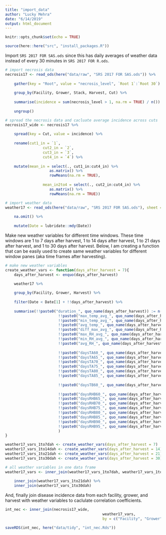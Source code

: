 ```yaml
---
title: "import_data"
author: "Lucky Mehra"
date: "6/14/2019"
output: html_document
---
```


```r
knitr::opts_chunk$set(echo = TRUE)
```

```r
source(here::here("src", "install_packages.R"))

```

Import `SRS 2017 FOR SAS.ods` since this has daily averages of weather data instead of every 30 minutes in `SRS 2017 FOR R.ods`.

```r
# import necrosis data
necrosis17 <- read_ods(here("data/raw", "SRS 2017 FOR SAS.ods")) %>% 
	
	gather(key = "Root", value = "necrosis_level", `Root 1`:`Root 30`) %>% 
	
	group_by(Facility, Grower, Stack, Harvest, Cut) %>% 
	
	summarise(incidence = sum(necrosis_level > 1, na.rm = TRUE) / n()) %>% 
	
	ungroup()

# spread the necrosis data and cacluate average incidence across cuts
necrosis17_wide <- necrosis17 %>% 
	
	spread(key = Cut, value = incidence) %>% 
	
	rename(cut1_in = `1`,
				 cut2_in = `2`,
				 cut3_in = `3`,
				 cut4_in = `4`) %>% 
	
	mutate(mean_in = select(., cut1_in:cut4_in) %>% 
				 	as.matrix() %>% 
				 	rowMeans(na.rm = TRUE),
				 
				 mean_in2to4 = select(., cut2_in:cut4_in) %>% 
				 	as.matrix() %>% 
				 	rowMeans(na.rm = TRUE)) 

# import weather data	
weather17 <- read_ods(here("data/raw", "SRS 2017 FOR SAS.ods"), sheet = 2) %>% 
	
	na.omit() %>% 
	
	mutate(Date = lubridate::mdy(Date))
```

Make new weather variables for different time windows. These time windows are 1 to 7 days after harvest, 1 to 14 days after harvest, 1 to 21 days after harvest, and 1 to 30 days after harvest. Below, I am creating a function that can be easily used to create same weather variables for different window panes (aka time frames after harvesting).  

```r
# make new weather variables
create_weather_vars <- function(days_after_harvest = 7){
	days_after_harvest <- enquo(days_after_harvest)
	
	weather17 %>% 

	group_by(Facility, Grower, Harvest) %>% 
	
	filter(Date < Date[1] + !!days_after_harvest) %>% 
	
	summarise(!!paste0("duration_", quo_name(days_after_harvest)) := n(),
						!!paste0("max_temp_avg_", quo_name(days_after_harvest)) := mean(`Max Temp`, na.rm = TRUE),
						!!paste0("min_temp_avg_", quo_name(days_after_harvest)) := mean(`Min Temp`, na.rm = TRUE),
						!!paste0("avg_temp_", quo_name(days_after_harvest)) := mean(`Avg Temp`, na.rm = TRUE),
						!!paste0("diff_max_avg_", quo_name(days_after_harvest)) := max(`Max Temp`) - mean(`Avg Temp`, na.rm = TRUE),
						!!paste0("max_RH_avg_", quo_name(days_after_harvest)) := mean(`Max RH`, na.rm = TRUE),
						!!paste0("min_RH_avg_", quo_name(days_after_harvest)) := mean(`Min RH`, na.rm = TRUE),
						!!paste0("avg_RH_", quo_name(days_after_harvest)) := mean(`Avg RH`, na.rm = TRUE),
						
						!!paste0("daysTA60_", quo_name(days_after_harvest)) := sum(`Min Temp` >= 60), # TA = Temperature Above
						!!paste0("daysTA65_", quo_name(days_after_harvest)) := sum(`Min Temp` >= 65),
						!!paste0("daysTA70_", quo_name(days_after_harvest)) := sum(`Min Temp` >= 70),
						!!paste0("daysTA75_", quo_name(days_after_harvest)) := sum(`Min Temp` >= 75),
						!!paste0("daysTA80_", quo_name(days_after_harvest)) := sum(`Min Temp` >= 80),
						!!paste0("daysTA85_", quo_name(days_after_harvest)) := sum(`Min Temp` >= 85),
						
						!!paste0("daysTB60_", quo_name(days_after_harvest)) := sum(`Max Temp` < 60), # TB = Temperature Below
						
						!!paste0("daysRHB60_", quo_name(days_after_harvest)) := sum(`Max RH` < 60), # RHB = Relative Humidity Below
						!!paste0("daysRHB65_", quo_name(days_after_harvest)) := sum(`Max RH` < 65),
						!!paste0("daysRHB70_", quo_name(days_after_harvest)) := sum(`Max RH` < 70),
						!!paste0("daysRHB75_", quo_name(days_after_harvest)) := sum(`Max RH` < 75),
						!!paste0("daysRHB80_", quo_name(days_after_harvest)) := sum(`Max RH` < 80),
						!!paste0("daysRHB85_", quo_name(days_after_harvest)) := sum(`Max RH` < 85),
						!!paste0("daysRHB90_", quo_name(days_after_harvest)) := sum(`Max RH` < 90),
						!!paste0("daysRHB95_", quo_name(days_after_harvest)) := sum(`Max RH` < 95)
						)
}

weather17_vars_1to7dah <- create_weather_vars(days_after_harvest = 7)
weather17_vars_1to14dah <- create_weather_vars(days_after_harvest = 14)
weather17_vars_1to21dah <- create_weather_vars(days_after_harvest = 21)
weather17_vars_1to30dah <- create_weather_vars(days_after_harvest = 30)

# all weather variables in one data frame
weather17_vars <- inner_join(weather17_vars_1to7dah, weather17_vars_1to14dah) %>% 
	
	inner_join(weather17_vars_1to21dah) %>% 
	inner_join(weather17_vars_1to30dah)

```

And, finally join disease incidence data from each facility, grower, and harvest with weather variables to caclulate correlation coefficients.  

```r
int_nec <- inner_join(necrosis17_wide, 
											weather17_vars, 
											by = c("Facility", "Grower", "Harvest"))

saveRDS(int_nec, here("data/tidy", "int_nec.Rds"))
```